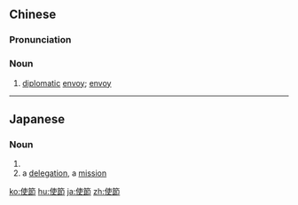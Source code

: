 {{also|使节}}
==Chinese==
{{zh-forms|s=使节}}

===Pronunciation===
{{zh-pron
|m=shǐjié
|c=si3 zit3
|mn=qz:sír-chiat/xm,zz:sú-chiat
|cat=n
}}

===Noun===
{{zh-noun}}

# [[diplomatic]] [[envoy]]; [[envoy]]

{{zh-cat|Advanced}}

----

==Japanese==
{{ja-kanjitab|し|せつ|yomi=o}}

===Noun===
{{ja-noun|しせつ}}

# {{l|en|envoy|id=representative}}
# a [[delegation]], a [[mission]]

[[ko:使節]]
[[hu:使節]]
[[ja:使節]]
[[zh:使節]]